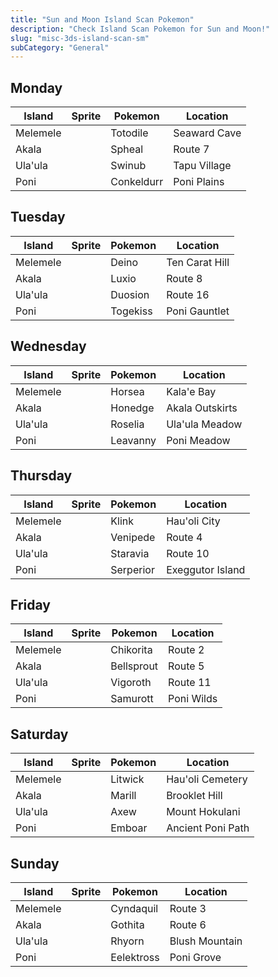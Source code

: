 ```yaml
---
title: "Sun and Moon Island Scan Pokemon"
description: "Check Island Scan Pokemon for Sun and Moon!"
slug: "misc-3ds-island-scan-sm"
subCategory: "General"
---
```


## Monday

| Island   | Sprite                           | Pokemon    | Location     |
| -------- | -------------------------------- | ---------- | ------------ |
| Melemele | <PixelImage name='Totodile' />   | Totodile   | Seaward Cave |
| Akala    | <PixelImage name='Spheal' />     | Spheal     | Route 7      |
| Ula'ula  | <PixelImage name='Swinub' />     | Swinub     | Tapu Village |
| Poni     | <PixelImage name='Conkeldurr' /> | Conkeldurr | Poni Plains  |

## Tuesday

| Island   | Sprite                         | Pokemon  | Location       |
| -------- | ------------------------------ | -------- | -------------- |
| Melemele | <PixelImage name='Deino' />    | Deino    | Ten Carat Hill |
| Akala    | <PixelImage name='Luxio' />    | Luxio    | Route 8        |
| Ula'ula  | <PixelImage name='Duosion' />  | Duosion  | Route 16       |
| Poni     | <PixelImage name='Togekiss' /> | Togekiss | Poni Gauntlet  |

## Wednesday

| Island   | Sprite                         | Pokemon  | Location        |
| -------- | ------------------------------ | -------- | --------------- |
| Melemele | <PixelImage name='Horsea' />   | Horsea   | Kala'e Bay      |
| Akala    | <PixelImage name='Honedge' />  | Honedge  | Akala Outskirts |
| Ula'ula  | <PixelImage name='Roselia' />  | Roselia  | Ula'ula Meadow  |
| Poni     | <PixelImage name='Leavanny' /> | Leavanny | Poni Meadow     |

## Thursday

| Island   | Sprite                          | Pokemon   | Location         |
| -------- | ------------------------------- | --------- | ---------------- |
| Melemele | <PixelImage name='Klink' />     | Klink     | Hau'oli City     |
| Akala    | <PixelImage name='Venipede' />  | Venipede  | Route 4          |
| Ula'ula  | <PixelImage name='Staravia' />  | Staravia  | Route 10         |
| Poni     | <PixelImage name='Serperior' /> | Serperior | Exeggutor Island |

## Friday

| Island   | Sprite                           | Pokemon    | Location   |
| -------- | -------------------------------- | ---------- | ---------- |
| Melemele | <PixelImage name='Chikorita' />  | Chikorita  | Route 2    |
| Akala    | <PixelImage name='Bellsprout' /> | Bellsprout | Route 5    |
| Ula'ula  | <PixelImage name='Vigoroth' />   | Vigoroth   | Route 11   |
| Poni     | <PixelImage name='Samurott' />   | Samurott   | Poni Wilds |

## Saturday

| Island   | Sprite                        | Pokemon | Location          |
| -------- | ----------------------------- | ------- | ----------------- |
| Melemele | <PixelImage name='Litwick' /> | Litwick | Hau'oli Cemetery  |
| Akala    | <PixelImage name='Marill' />  | Marill  | Brooklet Hill     |
| Ula'ula  | <PixelImage name='Axew' />    | Axew    | Mount Hokulani    |
| Poni     | <PixelImage name='Emboar' />  | Emboar  | Ancient Poni Path |

## Sunday

| Island   | Sprite                           | Pokemon    | Location       |
| -------- | -------------------------------- | ---------- | -------------- |
| Melemele | <PixelImage name='Cyndaquil' />  | Cyndaquil  | Route 3        |
| Akala    | <PixelImage name='Gothita' />    | Gothita    | Route 6        |
| Ula'ula  | <PixelImage name='Rhyorn' />     | Rhyorn     | Blush Mountain |
| Poni     | <PixelImage name='Eelektross' /> | Eelektross | Poni Grove     |
